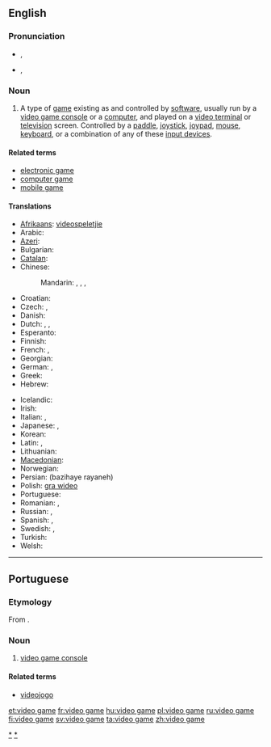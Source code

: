 ==English==

===Pronunciation===
* {{a|UK}} {{IPA|/ˈvɪ.di.ˌoʊ ɡeɪm/}}, {{SAMPA|/geIm/}}
* {{a|US}} {{IPA|/ˈvɪ.di.ˌoʊ ɡeɪm/}}, {{SAMPA|/geIm/}}

===Noun===
{{wikipedia}}
{{en-noun|sg=[[video]] [[game]]}}

# A type of [[game]] existing as and controlled by [[software]], usually run by a [[video game console]] or a [[computer]], and played on a [[video terminal]] or [[television]] screen.  Controlled by a [[paddle]], [[joystick]], [[joypad]], [[mouse]], [[keyboard]], or a combination of any of these [[input device]]s.

====Related terms====
* [[electronic game]]
* [[computer game]]
* [[mobile game]]

====Translations====
{{trans-top|game controlled by a software}}
* [[Afrikaans]]: [[videospeletjie]]
* Arabic: {{t|ar|لعبة فيديو|f|tr=la`b fiidiyu}}
* [[Azeri]]: {{t|az|video oyun|xs=Azeri}}
* Bulgarian: {{t|bg|видеоигра|f|tr=videoigra}}
* [[Catalan]]: {{t|ca|videojoc|m}}
* Chinese:
*: Mandarin: {{t|cmn|電子遊戲|sc=Hani}}, {{t|cmn|电子游戏|tr=diànzǐ yóuxì|sc=Hani}}, {{t|cmn|電腦遊戲|sc=Hani}}, {{t|cmn|电脑游戏|tr=diànnǎo yóuxì|sc=Hani}}
* Croatian: {{t|hr|video igre|f}}
* Czech: {{t-|cs|videohra|f}}, {{t-|cs|počítačová hra|f}}
* Danish: {{t|da|videospil}}
* Dutch: {{t+|nl|videospel|n}}, {{t+|nl|videospelletje|n}}, {{t|nl|game|m}}
* Esperanto: {{t+|eo|videoludo|xs=Esperanto}}
* Finnish: {{t+|fi|videopeli}}
* French: {{t+|fr|jeu vidéo|m}}, {{t+|fr|jeux vidéo|p}}
* Georgian: {{t|ka|ვიდეო თამაში|tr=video t’amashi|sc=Geor|xs=Georgian}}
* German: {{t+|de|Videospiel|n}}, {{t+|de|videospiele|p}}
* Greek: {{t+|el|ηλεκτρονικό παιχνίδι|n|tr=ilektronikó paichnídi}}
* Hebrew: {{t+|he|משחק מחשב|tr=miskhak makhšev}}
{{trans-mid}}
* Icelandic: {{t-|is|tölvuleikur|m}}
* Irish: {{t|ga|cluiche físeán|m|xs=Irish}}
* Italian: {{t+|it|videogioco|s}}, {{t+|it|videogiochi|p}}
* Japanese: {{t+|ja|テレビゲーム|tr=terebi gēmu}}, {{t+|ja|ビデオゲーム|tr=bideo gēmu}}
* Korean: {{t+|ko|비디오 게임|tr=bidio geim|sc=Hang}}
* Latin: {{t+|la|ludus electronicus}}, {{t+|la|ludus visualis}}
* Lithuanian: {{t+|lt|video žaidimai|xs=Lithuanian}}
* [[Macedonian]]: {{t|mk|видеоигра|f|tr=videoígra}}
* Norwegian: {{t|no|videospill}}
* Persian: {{fa-Arab|[[بازیهای رایانه]]}} (bazihaye rayaneh)
* Polish: [[gra wideo]] {{f}}
* Portuguese: {{t+|pt|videojogo|m}}
* Romanian: {{t+|ro|joc video|n}}, {{t|ro|jocuri video|n|p}}
* Russian: {{t+|ru|видеоигра|f|tr=videoigrá}}, {{t+|ru|видеоигры|p|tr=videoigrý}}
* Spanish: {{t+|es|juego de video}}, {{t+|es|videojuego}}
* Swedish: {{t|sv|TV-spel|n}}, {{t|sv|videospel|n}}
* Turkish: {{t+|tr|bilgisayar oyunları}}
* Welsh: {{t|cy|'n fideo herwhela|f|xs=Welsh}}
{{trans-bottom}}

[[Category:en:Video games|*]]
----

==Portuguese==

===Etymology===
From {{etyl|en|pt}} {{term|video game|lang=en}}.

===Noun===
{{pt-noun|m}}

# {{Brazil|lang=pt}} [[video game console]]

====Related terms====
* [[videojogo]]

[[Category:pt:Video games|*]]

[[et:video game]]
[[fr:video game]]
[[hu:video game]]
[[pl:video game]]
[[ru:video game]]
[[fi:video game]]
[[sv:video game]]
[[ta:video game]]
[[zh:video game]]